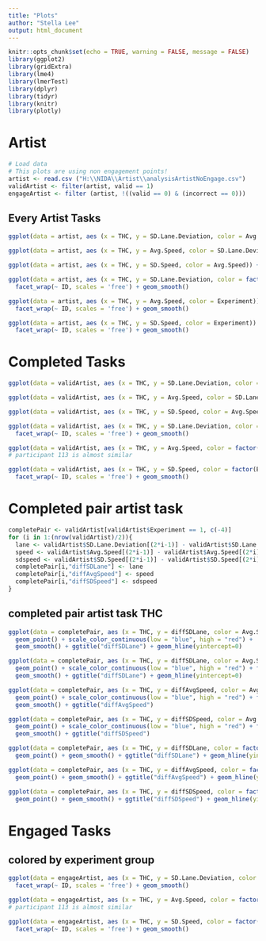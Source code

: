 ```yaml
---
title: "Plots"
author: "Stella Lee"
output: html_document
---
```


```r
knitr::opts_chunk$set(echo = TRUE, warning = FALSE, message = FALSE)
library(ggplot2)
library(gridExtra)
library(lme4)
library(lmerTest)
library(dplyr)
library(tidyr)
library(knitr)
library(plotly)
```

# Artist

```r
# Load data
# This plots are using non engagement points!
artist <- read.csv ("H:\\NIDA\\Artist\\analysisArtistNoEngage.csv")
validArtist <- filter(artist, valid == 1)
engageArtist <- filter (artist, !((valid == 0) & (incorrect == 0)))
```

## Every Artist Tasks
```r
ggplot(data = artist, aes (x = THC, y = SD.Lane.Deviation, color = Avg.Speed)) + geom_point() + scale_color_continuous(low = "blue", high = "red") + facet_wrap(~ ID, scales = 'free') + geom_smooth()

ggplot(data = artist, aes (x = THC, y = Avg.Speed, color = SD.Lane.Deviation)) + geom_point() + scale_color_continuous(low = "blue", high = "red") + facet_wrap(~ ID, scales = 'free') + geom_smooth()

ggplot(data = artist, aes (x = THC, y = SD.Speed, color = Avg.Speed)) + geom_point() + scale_color_continuous(low = "blue", high = "red") + facet_wrap(~ ID, scales = 'free') + geom_smooth()
```

```r
ggplot(data = artist, aes (x = THC, y = SD.Lane.Deviation, color = factor(Experiment))) + geom_point() + 
  facet_wrap(~ ID, scales = 'free') + geom_smooth()

ggplot(data = artist, aes (x = THC, y = Avg.Speed, color = Experiment)) + geom_point() + 
  facet_wrap(~ ID, scales = 'free') + geom_smooth()

ggplot(data = artist, aes (x = THC, y = SD.Speed, color = Experiment)) + geom_point() +
  facet_wrap(~ ID, scales = 'free') + geom_smooth()
```

# Completed Tasks

```r
ggplot(data = validArtist, aes (x = THC, y = SD.Lane.Deviation, color = Avg.Speed)) + geom_point() + scale_color_continuous(low = "blue", high = "red") + facet_wrap(~ ID, scales = 'free') + geom_smooth()

ggplot(data = validArtist, aes (x = THC, y = Avg.Speed, color = SD.Lane.Deviation)) + geom_point() + scale_color_continuous(low = "blue", high = "red") + facet_wrap(~ ID, scales = 'free') + geom_smooth()

ggplot(data = validArtist, aes (x = THC, y = SD.Speed, color = Avg.Speed)) + geom_point() + scale_color_continuous(low = "blue", high = "red") + facet_wrap(~ ID, scales = 'free') + geom_smooth()
```

```r
ggplot(data = validArtist, aes (x = THC, y = SD.Lane.Deviation, color = factor(Experiment))) + geom_point() + 
  facet_wrap(~ ID, scales = 'free') + geom_smooth()

ggplot(data = validArtist, aes (x = THC, y = Avg.Speed, color = factor(Experiment))) + geom_point() + facet_wrap(~ ID, scales = 'free') + geom_smooth()
# participant 113 is almost similar

ggplot(data = validArtist, aes (x = THC, y = SD.Speed, color = factor(Experiment))) + geom_point() +
  facet_wrap(~ ID, scales = 'free') + geom_smooth()
```

# Completed pair artist task
```r
completePair <- validArtist[validArtist$Experiment == 1, c(-4)]
for (i in 1:(nrow(validArtist)/2)){
  lane <- validArtist$SD.Lane.Deviation[(2*i-1)] - validArtist$SD.Lane.Deviation[(2*i)]
  speed <- validArtist$Avg.Speed[(2*i-1)] - validArtist$Avg.Speed[(2*i)]
  sdspeed <- validArtist$SD.Speed[(2*i-1)] - validArtist$SD.Speed[(2*i)]
  completePair[i,"diffSDLane"] <- lane
  completePair[i,"diffAvgSpeed"] <- speed
  completePair[i,"diffSDSpeed"] <- sdspeed
}
```

## completed pair artist task THC
```r
ggplot(data = completePair, aes (x = THC, y = diffSDLane, color = Avg.Speed)) +
  geom_point() + scale_color_continuous(low = "blue", high = "red") +
  geom_smooth() + ggtitle("diffSDLane") + geom_hline(yintercept=0)

ggplot(data = completePair, aes (x = THC, y = diffSDLane, color = Avg.Speed)) +
  geom_point() + scale_color_continuous(low = "blue", high = "red") + facet_wrap(~ ID, scales = 'free') +
  geom_smooth() + ggtitle("diffSDLane") + geom_hline(yintercept=0)

ggplot(data = completePair, aes (x = THC, y = diffAvgSpeed, color = Avg.Speed)) +
  geom_point() + scale_color_continuous(low = "blue", high = "red") + facet_wrap(~ ID, scales = 'free') + 
  geom_smooth() + ggtitle("diffAvgSpeed")

ggplot(data = completePair, aes (x = THC, y = diffSDSpeed, color = Avg.Speed)) + 
  geom_point() + scale_color_continuous(low = "blue", high = "red") + facet_wrap(~ ID, scales = 'free') +
  geom_smooth() + ggtitle("diffSDSpeed")
```

```r
ggplot(data = completePair, aes (x = THC, y = diffSDLane, color = factor(pageNum))) +
  geom_point() + geom_smooth() + ggtitle("diffSDLane") + geom_hline(yintercept=0)

ggplot(data = completePair, aes (x = THC, y = diffAvgSpeed, color = factor(pageNum))) +
  geom_point() + geom_smooth() + ggtitle("diffAvgSpeed") + geom_hline(yintercept=0)

ggplot(data = completePair, aes (x = THC, y = diffSDSpeed, color = factor(pageNum))) +
  geom_point() + geom_smooth() + ggtitle("diffSDSpeed") + geom_hline(yintercept=0)
```

# Engaged Tasks

## colored by experiment group
```r
ggplot(data = engageArtist, aes (x = THC, y = SD.Lane.Deviation, color = factor(Experiment))) + geom_point() + 
  facet_wrap(~ ID, scales = 'free') + geom_smooth()

ggplot(data = engageArtist, aes (x = THC, y = Avg.Speed, color = factor(Experiment))) + geom_point() + facet_wrap(~ ID, scales = 'free') + geom_smooth()
# participant 113 is almost similar

ggplot(data = engageArtist, aes (x = THC, y = SD.Speed, color = factor(Experiment))) + geom_point() +
  facet_wrap(~ ID, scales = 'free') + geom_smooth()
```
